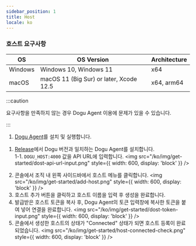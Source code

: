 ```yaml
---
sidebar_position: 1
title: Host
locale: ko
---
```



### 호스트 요구사항

| OS      | OS Version             | Architecture |
| ------- | ---------------------- | ------------ |
| Windows | Windows 10, Windows 11 | x64          |
| macOS | macOS 11 (Big Sur) or later, Xcode 12.5 | x64, arm64   |

:::caution

요구사항을 만족하지 않는 경우 Dogu Agent 이용에 문제가 있을 수 있습니다.

:::

<Tabs groupId="service" defaultValue="cloud" queryString>
<TabItem value="cloud" label="Cloud" default>

1. [Dogu Agent](https://dogutech.io/downloads/dogu-agent)를 설치 및 실행합니다.

</TabItem>

<TabItem value="self-hosted" label="Self-Hosted" default>

1. [Release](https://github.com/dogu-team/dogu/releases)에서 Dogu 버전과 일치하는 Dogu Agent를 설치합니다.  
1-1. `DOGU_HOST:4000` 값을 API URL에 입력합니다.
<img
     src="/ko/img/get-started/dost-api-url-input.png"
     style={{ width: 600, display: 'block' }}
/>

</TabItem>
</Tabs>

2. 콘솔에서 조직 내 왼쪽 사이드바에서 호스트 메뉴를 클릭합니다.
   <img
     src="/ko/img/get-started/add-host.png"
     style={{ width: 600, display: 'block' }}
   />
3. 호스트 추가 버튼을 클릭하고 호스트 이름을 입력 후 생성을 완료합니다.
4. 발급받은 호스트 토큰을 복사 후, Dogu Agent의 토큰 입력창에 복사한 토큰을 붙여 넣어 연결을 완료합니다.
   <img
     src="/ko/img/get-started/dost-token-input.png"
     style={{ width: 600, display: 'block' }}
   />
5. 콘솔에서 생성한 호스트의 상태가 "Connected" 상태가 되면 호스트 등록이 완료되었습니다.
   <img
     src="/ko/img/get-started/host-connected-check.png"
     style={{ width: 600, display: 'block' }}
   />
